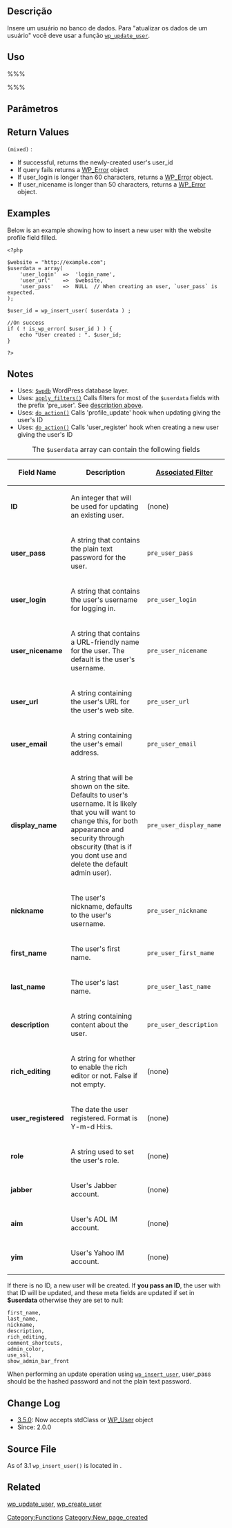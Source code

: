 {{Languages|
{{en|Function Reference/wp insert user}}
{{pt-br|Referência de Função/wp insert user}}
}}
== Descrição ==
Insere um usuário no banco de dados. Para "atualizar os dados de um usuário" você deve usar a função [[Function Reference/wp_update_user|<tt>wp_update_user</tt>]].

== Uso ==
%%%<?php wp_insert_user( $userdata ); ?>%%%

== Parâmetros ==
{{Parameter|$userdata|mixed|An array of user data, stdClass or [[Class_Reference/WP_User|WP_User]] object.}}

== Return Values ==
; <tt>(mixed)</tt> :

* If successful, returns the newly-created user's user_id
* If query fails returns a [[Class_Reference/WP_Error|WP_Error]] object
* If user_login is longer than 60 characters, returns a [[Class_Reference/WP_Error|WP_Error]] object.
* If user_nicename is longer than 50 characters, returns a [[Class_Reference/WP_Error|WP_Error]] object.

== Examples ==
<!-- Need creative examples. Feel free to link to external examples. -->
Below is an example showing how to insert a new user with the website profile field filled.
<pre>
<?php

$website = "http://example.com";
$userdata = array(
    'user_login'  =>  'login_name',
    'user_url'    =>  $website,
    'user_pass'   =>  NULL  // When creating an user, `user_pass` is expected.
);

$user_id = wp_insert_user( $userdata ) ;

//On success
if ( ! is_wp_error( $user_id ) ) {
    echo "User created : ". $user_id;
}

?>
</pre>

== Notes ==
* Uses: [[Class Reference/wpdb|<tt>$wpdb</tt>]] WordPress database layer.
* Uses: [[Function_Reference/apply_filters|<tt>apply_filters()</tt>]] Calls filters for most of the <tt>$userdata</tt> fields with the prefix 'pre_user'. See [[#Description|description above]].
* Uses: [[Function_Reference/do_action|<tt>do_action()</tt>]] Calls 'profile_update' hook when updating giving the user's ID
* Uses: [[Function_Reference/do_action|<tt>do_action()</tt>]] Calls 'user_register' hook when creating a new user giving the user's ID

{| border="0" cellspacing="5" summary="User data array fields."
|+ The <tt>$userdata</tt> array can contain the following fields
|-
! style="font-weight:bold" | Field Name
! Description
! [[Plugin_API/Filter_Reference#Database_Writes_4|Associated Filter]]
|-valign="top"
| style="font-weight:bold" | ID
| An integer that will be used for updating an existing user.
| (none)
|-valign="top"
| style="font-weight:bold" | user_pass
| A string that contains the plain text password for the user.
| <tt>pre_user_pass</tt>
|-valign="top"
| style="font-weight:bold" | user_login
| A string that contains the user's username for logging in.
| <tt>pre_user_login</tt>
|-valign="top"
| style="font-weight:bold" | user_nicename
| A string that contains a URL-friendly name for the user. The default is the user's username.
| <tt>pre_user_nicename</tt>
|-valign="top"
| style="font-weight:bold" | user_url
| A string containing the user's URL for the user's web site.
| <tt>pre_user_url</tt>
|-valign="top"
| style="font-weight:bold" | user_email
| A string containing the user's email address.
| <tt>pre_user_email</tt>
|-valign="top"
| style="font-weight:bold" | display_name
| A string that will be shown on the site. Defaults to user's username. It is likely that you will want to change this, for both appearance and security through obscurity (that is if you dont use and delete the default admin user).
| <tt>pre_user_display_name</tt>
|-valign="top"
| style="font-weight:bold" | nickname
| The user's nickname, defaults to the user's username.
| <tt>pre_user_nickname</tt>
|-valign="top"
| style="font-weight:bold" | first_name
| The user's first name.
| <tt>pre_user_first_name</tt>
|-valign="top"
| style="font-weight:bold" | last_name
| The user's last name.
| <tt>pre_user_last_name</tt>
|-valign="top"
| style="font-weight:bold" | description
| A string containing content about the user.
| <tt>pre_user_description</tt>
|-valign="top"
| style="font-weight:bold" | rich_editing
| A string for whether to enable the rich editor or not. False if not empty.
| (none)
|-valign="top"
| style="font-weight:bold" | user_registered
| The date the user registered. Format is Y-m-d H:i:s.
| (none)
|-valign="top"
| style="font-weight:bold" | role
| A string used to set the user's role.
| (none)
|-valign="top"
| style="font-weight:bold" | jabber
| User's Jabber account.
| (none)
|-valign="top"
| style="font-weight:bold" | aim
| User's AOL IM account.
| (none)
|-valign="top"
| style="font-weight:bold" | yim
| User's Yahoo IM account.
| (none)
|}


If there is no ID, a new user will be created.
If ''' you pass an ID ''', the user with that ID will be updated, and these meta fields are updated if set in '''$userdata''' otherwise they are set to null:
<pre>
first_name,
last_name, 
nickname,
description,
rich_editing,
comment_shortcuts,
admin_color,
use_ssl,
show_admin_bar_front
</pre>
When performing an update operation using [[Function Reference/wp_insert_user|<tt>wp_insert_user</tt>]], user_pass should be the hashed password and not the plain text password.

== Change Log ==
* [[Version_3.5|3.5.0]]: Now accepts stdClass or [[Class Reference/WP_User|WP_User]] object
* Since: 2.0.0

== Source File ==
<!-- Need links to current source code files -->
As of 3.1 <tt>wp_insert_user()</tt> is located in {{Trac|wp-includes/user.php}}.

== Related ==
<!--
    To Do:
    Need to find related functions.
    Need to create groups of functions and create templates to add them to a page quickly.
    Some functions may be related to many groups of functions.
-->
[[Function Reference/wp_update_user|wp_update_user]], [[Function Reference/wp_create_user|wp_create_user]]<br />{{User Blog Tags}}

{{Tag Footer}}

[[Category:Functions]]
[[Category:New_page_created]]